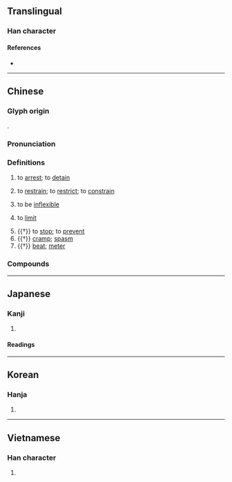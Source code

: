 {{character info}}
==Translingual==

===Han character===
{{Han char|rn=64|rad=手|as=05|sn=8|four=57020|canj=QPR|ids=⿰扌句}}

====References====
* {{Han ref|kx=0426.050|dkj=11963|dj=0774.070|hdz=31856.010|uh=62D8|ud=25304|bh=A9EB|bd=43499}}

----

==Chinese==
{{zh-forms}}

===Glyph origin===
{{Han etym}}
{{Han compound|手|alt1=扌|句|ls=psc|c1=s|c2=p}}.

===Pronunciation===
{{zh-pron
|m=jū
|c=keoi1
|md=gṳ̆
|mn=qz,xm:ku/qz,tw,xm:khu/zz:khi
|mn-t=ku1
|mc=y
|oc=y
|cat=v
}}

===Definitions===
{{zh-hanzi}}

# to [[arrest]]; to [[detain]]
#: {{zh-x|拘留|to detain}}
# to [[restrain]]; to [[restrict]]; to [[constrain]]
#: {{zh-x|拘束|to constrain}}
#: {{zh-x|拘謹|overcautious}}
# to be [[inflexible]]
#: {{zh-x|拘泥|to rigidly adhere to}}
# to [[limit]]
#: {{zh-x|不拘一格|not '''limited''' to one type or style}}
# {{†}} to [[stop]]; to [[prevent]]
# {{†}} [[cramp]]; [[spasm]]
# {{†}} [[beat]]; [[meter]]

===Compounds===
{{zh-der|不拘|不拘一格|不拘小節|不拘細行|執拘|急張拘諸|拘介|拘俗守常|拘倦|拘儒|拘兒|拘刷|拘囿|拘執|拘守|拘局|拘役|拘忌|拘急|拘扣|拘押|拘拘|拘拘儒儒|拘拘束束|拘拘縮縮|拘拿|拘捕|拘提|拘攣|拘攣兒|拘攣補衲|拘收|拘文牽俗|拘束|拘板|拘檢|拘泥|拘牽|拘留|拘留所|拘礙|拘神遣將|拘票|拘禁|拘禮|拘管|拘絆|拘緊|拘繫|拘謹|拘鉗|拘限|拘頭|放縱不拘|無拘無束|無束無拘|疏宕不拘|病不拘禮|禮俗所拘|老不拘禮|行拘|通脫不拘|隔山拘火}}

----

==Japanese==

===Kanji===
{{ja-kanji|grade=c|rs=手05}}

# {{rfdef|ja|sort=手05}}

====Readings====
{{ja-readings
|goon=く
|kanon=く, こう
|kun=かか-わる, こだわ-る, とど-める, とら-える
}}

----

==Korean==

===Hanja===
{{ko-hanja|hangeul=구|eumhun=|rv=gu|mr=ku|y=kwu}}

# {{rfdef|ko|sort=手05}}

----

==Vietnamese==

===Han character===
{{vi-readings|reading=câu|rs=手05}}

# {{rfdef|vi|sort=手05}}